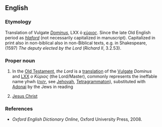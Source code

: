 ==English==
{{merge|Lord}}
===Etymology===
Translation of Vulgate ''[[Dominus]]'', LXX ὁ [[κύριος]]. Since the late Old English period as ''[[hlaford]]'' (not necessarily capitalized in manuscript). 
Capitalized in print also in non-biblical also in non-Biblical texts, e.g. in Shakespeare, (1597) ''The deputy elected by the Lord'' (''Richard II'', 3.2.53). 

===Proper noun===
{{en-proper noun|head=[[the|The]] [[Lord]]}}

# {{biblical}} In the [[Old Testament]], ''the Lord'' is a [[translation]] of the [[Vulgate]] ''Dominus'' and [[LXX]] ''ο Κύριος'' (the Lord/Master), commonly represents the ineffable name yhwh ([[יהוה]], see [[Jehovah]], [[Tetragrammaton]]), substituted with [[Adonai]] by the Jews in reading
# {{biblical}} [[Jesus Christ]]

===References===
* ''Oxford English Dictionary Online'', Oxford University Press, 2008.